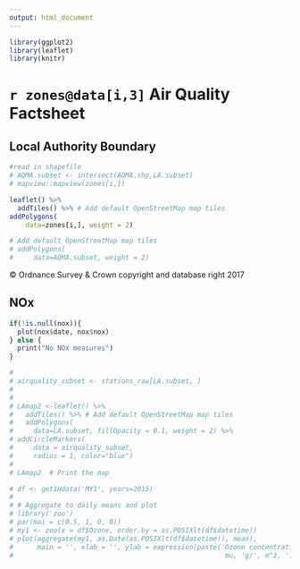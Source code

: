 ```yaml
---
output: html_document
---
```


```r
library(ggplot2)
library(leaflet)
library(knitr)
```

# `r zones@data[i,3] ` Air Quality Factsheet

## Local Authority Boundary

```r

#read in shapefile
# AQMA.subset <- intersect(AQMA.shp,LA.subset)
# mapview::mapview(zones[i,])

leaflet() %>%
  addTiles() %>% # Add default OpenStreetMap map tiles
addPolygons(
    data=zones[i,], weight = 2)

# Add default OpenStreetMap map tiles
# addPolygons(
#     data=AQMA.subset, weight = 2)

```

© Ordnance Survey & Crown copyright and database right 2017

## NOx



```r
if(!is.null(nox)){
  plot(nox$date, nox$nox)
} else {
  print("No NOx measures")
}
```

 
```r
# 
# airquality_subset <- stations_raw[LA.subset, ]
# 
# 
# LAmap2 <-leaflet() %>%
#   addTiles() %>% # Add default OpenStreetMap map tiles
#   addPolygons(
#     data=LA.subset, fillOpacity = 0.1, weight = 2) %>%
# addCircleMarkers(
#     data = airquality_subset,
#     radius = 1, color="blue")
# 
# LAmap2  # Print the map

```

```r

# df <- get1Hdata('MY1', years=2015)
# 
# # Aggregate to daily means and plot
# library('zoo')
# par(mai = c(0.5, 1, 0, 0)) 
# my1 <- zoo(x = df$Ozone, order.by = as.POSIXlt(df$datetime))
# plot(aggregate(my1, as.Date(as.POSIXlt(df$datetime)), mean), 
#      main = '', xlab = '', ylab = expression(paste('Ozone concentration [',
#                                                     mu, 'g/', m^3, ']')))
```


